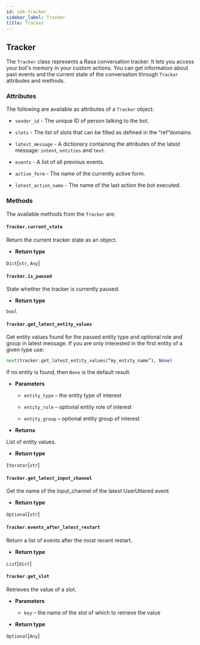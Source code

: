 ```yaml
---
id: sdk-tracker
sidebar_label: Tracker
title: Tracker
---
```



## Tracker

The `Tracker` class represents a Rasa conversation tracker. 
It lets you access your bot's memory in your custom
actions. You can get information about past events and the current state of the
conversation through `Tracker` attributes and methods.


### Attributes

The following are available as attributes of a `Tracker` object:

* `sender_id` - The unique ID of person talking to the bot.

* `slots` - The list of slots that can be filled as defined in the
  “ref”domains.

* `latest_message` - A dictionary containing the attributes of the latest
  message: `intent`, `entities` and `text`.

* `events` - A list of all previous events.

* `active_form` - The name of the currently active form.

* `latest_action_name` - The name of the last action the bot executed.

### Methods

The available methods from the `Tracker` are:

#### `Tracker.current_state`

Return the current tracker state as an object.

  * **Return type**

  `Dict`[`str`, `Any`]


#### `Tracker.is_paused`

State whether the tracker is currently paused.

  * **Return type**

  `bool`


#### `Tracker.get_latest_entity_values`

Get entity values found for the passed entity type and optional role and
group in latest message.
If you are only interested in the first entity of a given type use:

```python
next(tracker.get_latest_entity_values(“my_entity_name”), None)
```

If no entity is found, then `None` is the default result.


  * **Parameters**

    * `entity_type` – the entity type of interest

    * `entity_role` – optional entity role of interest

    * `entity_group` – optional entity group of interest



  * **Returns**

  List of entity values.



  * **Return type**

  `Iterator`[`str`]



#### `Tracker.get_latest_input_channel`

Get the name of the input_channel of the latest UserUttered event


  * **Return type**

  `Optional`[`str`]



#### `Tracker.events_after_latest_restart`

Return a list of events after the most recent restart.


  * **Return type**

  `List`[`dict`]



#### `Tracker.get_slot`

  Retrieves the value of a slot.

  * **Parameters**

    * `key` – the name of the slot of which to retrieve the value


  * **Return type**

  `Optional`[`Any`]
